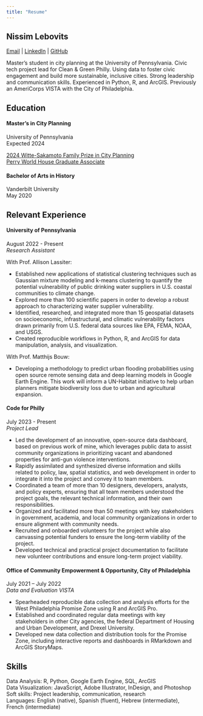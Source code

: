 ```yaml
---
title: "Resume" 
---
```


## Nissim Lebovits

[Email](nissim@design.upenn.edu) \| [LinkedIn](https://www.linkedin.com/in/nlebovits/) \| [GitHub](https://github.com/nlebovits)

Master's student in city planning at the University of Pennsylvania. Civic tech project lead for Clean & Green Philly. Using data to foster civic engagement and build more sustainable, inclusive cities. Strong leadership and communication skills. Experienced in Python, R, and ArcGIS. Previously an AmeriCorps VISTA with the City of Philadelphia.

## Education

#### Master's in City Planning
University of Pennsylvania\
Expected 2024\

[2024 Witte-Sakamoto Family Prize in City Planning](https://awards.design.upenn.edu/winner/nissim-lebovits-mcp24)\
[Perry World House Graduate Associate](https://global.upenn.edu/perryworldhouse/news/meet-our-2023-24-perry-world-house-graduate-associates)

#### Bachelor of Arts in History
Vanderbilt University\
May 2020

## Relevant Experience

#### University of Pennsylvania
August 2022 - Present\
*Research Assistant*

With Prof. Allison Lassiter:

- Established new applications of statistical clustering techniques such as Gaussian mixture modeling and k-means clustering to quantify the potential vulnerability of public drinking water suppliers in U.S. coastal communities to climate change.
- Explored more than 100 scientific papers in order to develop a robust approach to characterizing water supplier vulnerability.
- Identified, researched, and integrated more than 15 geospatial datasets on socioeconomic, infrastructural, and climatic vulnerability factors drawn primarily from U.S. federal data sources like EPA, FEMA, NOAA, and USGS.
- Created reproducible workflows in Python, R, and ArcGIS for data manipulation, analysis, and visualization.

With Prof. Matthijs Bouw: 

- Developing a methodology to predict urban flooding probabilities using open source remote sensing data and deep learning models in Google Earth Engine. This work will inform a UN-Habitat initiative to help urban planners mitigate biodiversity loss due to urban and agricultural expansion.


#### Code for Philly
July 2023 - Present\
*Project Lead*

- Led the development of an innovative, open-source data dashboard, based on previous work of mine, which leverages public data to assist community organizations in prioritizing vacant and abandoned properties for anti-gun violence interventions.
- Rapidly assimilated and synthesized diverse information and skills related to policy, law, spatial statistics, and web development in order to integrate it into the project and convey it to team members.
- Coordinated a team of more than 10 designers, developers, analysts, and policy experts, ensuring that all team members understood the project goals, the relevant technical information, and their own responsibilities.
- Organized and facilitated more than 50 meetings with key stakeholders in government, academia, and local community organizations in order to ensure alignment with community needs.
- Recruited and onboarded volunteers for the project while also canvassing potential funders to ensure the long-term viability of the project. 
- Developed technical and practical project documentation to facilitate new volunteer contributions and ensure long-term project viability.

#### Office of Community Empowerment & Opportunity, City of Philadelphia
July 2021 -- July 2022\
*Data and Evaluation VISTA*

- Spearheaded reproducible data collection and analysis efforts for the West Philadelphia Promise Zone using R and ArcGIS Pro.
- Established and coordinated regular data meetings with key stakeholders in other City agencies, the federal Department of Housing and Urban Development, and Drexel University.
- Developed new data collection and distribution tools for the Promise Zone, including interactive reports and dashboards in RMarkdown and ArcGIS StoryMaps.

## Skills

Data Analysis: R, Python, Google Earth Engine, SQL, ArcGIS\
Data Visualization: JavaScript, Adobe Illustrator, InDesign, and Photoshop\
Soft skills: Project leadership, communication, research\
Languages: English (native), Spanish (fluent), Hebrew (intermediate), French (intermediate)
